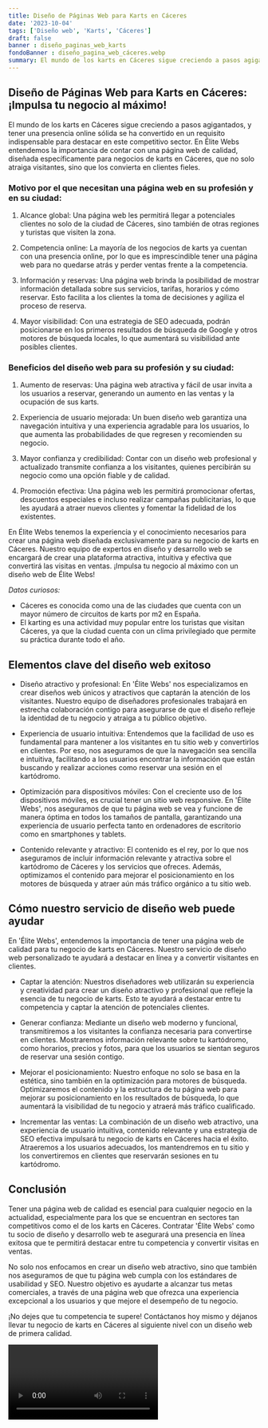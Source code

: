 ```yaml
---
title: Diseño de Páginas Web para Karts en Cáceres
date: '2023-10-04'
tags: ['Diseño web', 'Karts', 'Cáceres']
draft: false
banner : diseño_paginas_web_karts
fondoBanner : diseño_pagina_web_cáceres.webp
summary: El mundo de los karts en Cáceres sigue creciendo a pasos agigantados, y tener una presencia online sólida se ha convertido en un requisito indispensable para destacar en este competitivo sector. En Élite Webs entendemos la importancia de contar con una página web de calidad, diseñada específicamente para negocios de karts en Cáceres, que no solo atraiga visitantes, sino que los convierta en clientes fieles.
---
```


## Diseño de Páginas Web para Karts en Cáceres: ¡Impulsa tu negocio al máximo!

El mundo de los karts en Cáceres sigue creciendo a pasos agigantados, y tener una presencia online sólida se ha convertido en un requisito indispensable para destacar en este competitivo sector. En Élite Webs entendemos la importancia de contar con una página web de calidad, diseñada específicamente para negocios de karts en Cáceres, que no solo atraiga visitantes, sino que los convierta en clientes fieles.

### Motivo por el que necesitan una página web en su profesión y en su ciudad:

1. Alcance global: Una página web les permitirá llegar a potenciales clientes no solo de la ciudad de Cáceres, sino también de otras regiones y turistas que visiten la zona.

2. Competencia online: La mayoría de los negocios de karts ya cuentan con una presencia online, por lo que es imprescindible tener una página web para no quedarse atrás y perder ventas frente a la competencia.

3. Información y reservas: Una página web brinda la posibilidad de mostrar información detallada sobre sus servicios, tarifas, horarios y cómo reservar. Esto facilita a los clientes la toma de decisiones y agiliza el proceso de reserva.

4. Mayor visibilidad: Con una estrategia de SEO adecuada, podrán posicionarse en los primeros resultados de búsqueda de Google y otros motores de búsqueda locales, lo que aumentará su visibilidad ante posibles clientes.

### Beneficios del diseño web para su profesión y su ciudad:

1. Aumento de reservas: Una página web atractiva y fácil de usar invita a los usuarios a reservar, generando un aumento en las ventas y la ocupación de sus karts.

2. Experiencia de usuario mejorada: Un buen diseño web garantiza una navegación intuitiva y una experiencia agradable para los usuarios, lo que aumenta las probabilidades de que regresen y recomienden su negocio.

3. Mayor confianza y credibilidad: Contar con un diseño web profesional y actualizado transmite confianza a los visitantes, quienes percibirán su negocio como una opción fiable y de calidad.

4. Promoción efectiva: Una página web les permitirá promocionar ofertas, descuentos especiales e incluso realizar campañas publicitarias, lo que les ayudará a atraer nuevos clientes y fomentar la fidelidad de los existentes.

En Élite Webs tenemos la experiencia y el conocimiento necesarios para crear una página web diseñada exclusivamente para su negocio de karts en Cáceres. Nuestro equipo de expertos en diseño y desarrollo web se encargará de crear una plataforma atractiva, intuitiva y efectiva que convertirá las visitas en ventas. ¡Impulsa tu negocio al máximo con un diseño web de Élite Webs!

*Datos curiosos:* 
- Cáceres es conocida como una de las ciudades que cuenta con un mayor número de circuitos de karts por m2 en España.
- El karting es una actividad muy popular entre los turistas que visitan Cáceres, ya que la ciudad cuenta con un clima privilegiado que permite su práctica durante todo el año.

<GifSeo />

<Cta />

## Elementos clave del diseño web exitoso

- Diseño atractivo y profesional: En 'Élite Webs' nos especializamos en crear diseños web únicos y atractivos que captarán la atención de los visitantes. Nuestro equipo de diseñadores profesionales trabajará en estrecha colaboración contigo para asegurarse de que el diseño refleje la identidad de tu negocio y atraiga a tu público objetivo.

- Experiencia de usuario intuitiva: Entendemos que la facilidad de uso es fundamental para mantener a los visitantes en tu sitio web y convertirlos en clientes. Por eso, nos aseguramos de que la navegación sea sencilla e intuitiva, facilitando a los usuarios encontrar la información que están buscando y realizar acciones como reservar una sesión en el kartódromo.

- Optimización para dispositivos móviles: Con el creciente uso de los dispositivos móviles, es crucial tener un sitio web responsive. En 'Élite Webs', nos aseguramos de que tu página web se vea y funcione de manera óptima en todos los tamaños de pantalla, garantizando una experiencia de usuario perfecta tanto en ordenadores de escritorio como en smartphones y tablets.

- Contenido relevante y atractivo: El contenido es el rey, por lo que nos aseguramos de incluir información relevante y atractiva sobre el kartódromo de Cáceres y los servicios que ofreces. Además, optimizamos el contenido para mejorar el posicionamiento en los motores de búsqueda y atraer aún más tráfico orgánico a tu sitio web.

## Cómo nuestro servicio de diseño web puede ayudar

En 'Élite Webs', entendemos la importancia de tener una página web de calidad para tu negocio de karts en Cáceres. Nuestro servicio de diseño web personalizado te ayudará a destacar en línea y a convertir visitantes en clientes.

- Captar la atención: Nuestros diseñadores web utilizarán su experiencia y creatividad para crear un diseño atractivo y profesional que refleje la esencia de tu negocio de karts. Esto te ayudará a destacar entre tu competencia y captar la atención de potenciales clientes.

- Generar confianza: Mediante un diseño web moderno y funcional, transmitiremos a los visitantes la confianza necesaria para convertirse en clientes. Mostraremos información relevante sobre tu kartódromo, como horarios, precios y fotos, para que los usuarios se sientan seguros de reservar una sesión contigo.

- Mejorar el posicionamiento: Nuestro enfoque no solo se basa en la estética, sino también en la optimización para motores de búsqueda. Optimizaremos el contenido y la estructura de tu página web para mejorar su posicionamiento en los resultados de búsqueda, lo que aumentará la visibilidad de tu negocio y atraerá más tráfico cualificado.

- Incrementar las ventas: La combinación de un diseño web atractivo, una experiencia de usuario intuitiva, contenido relevante y una estrategia de SEO efectiva impulsará tu negocio de karts en Cáceres hacia el éxito. Atraeremos a los usuarios adecuados, los mantendremos en tu sitio y los convertiremos en clientes que reservarán sesiones en tu kartódromo.

## Conclusión

Tener una página web de calidad es esencial para cualquier negocio en la actualidad, especialmente para los que se encuentran en sectores tan competitivos como el de los karts en Cáceres. Contratar 'Élite Webs' como tu socio de diseño y desarrollo web te asegurará una presencia en línea exitosa que te permitirá destacar entre tu competencia y convertir visitas en ventas.

No solo nos enfocamos en crear un diseño web atractivo, sino que también nos aseguramos de que tu página web cumpla con los estándares de usabilidad y SEO. Nuestro objetivo es ayudarte a alcanzar tus metas comerciales, a través de una página web que ofrezca una experiencia excepcional a los usuarios y que mejore el desempeño de tu negocio.

¡No dejes que tu competencia te supere! Contáctanos hoy mismo y déjanos llevar tu negocio de karts en Cáceres al siguiente nivel con un diseño web de primera calidad.

<Video />

<CtaBot job='Karts' city='Cáceres'/>

<Gmaps query='Cáceres+españa+maps' />